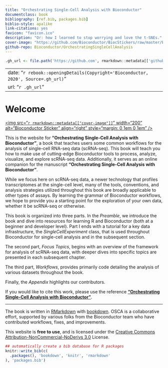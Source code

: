 ```yaml
--- 
title: "Orchestrating Single-Cell Analysis with Bioconductor"
documentclass: book
bibliography: [ref.bib, packages.bib]
biblio-style: apalike
link-citations: yes
favicon: "favicon.ico"
description: "Or: how I learned to stop worrying and love the t-SNEs."
cover-image: "https://github.com/Bioconductor/BiocStickers/raw/master/Bioconductor/Bioconductor-serial.gif"
github-repo: Bioconductor/OrchestratingSingleCellAnalysis
---
```


```r
.gh_url <- file.path('https://github.com', rmarkdown::metadata[['github-repo']])
```

---
date: "`r rebook::openingDetails(Copyright='Bioconductor, 2020', Source=.gh_url)`"
url: "`r .gh_url`"
---

# Welcome {-}

<a href="https://bioconductor.org"><img src="`r rmarkdown::metadata[["cover-image"]]`" width="200" alt="Bioconductor Sticker" align="right" style="margin: 0 1em 0 1em" /></a> 

This is the website for __"Orchestrating Single-Cell Analysis with Bioconductor"__, a book that teaches users some common workflows for the analysis of single-cell RNA-seq data (scRNA-seq). This book will teach you how to make use of cutting-edge Bioconductor tools to process, analyze, visualize, and explore scRNA-seq data. Additionally, it serves as an online companion for the manuscript __"Orchestrating Single-Cell Analysis with Bioconductor"__. 

While we focus here on scRNA-seq data, a newer technology that profiles transcriptomes at the single-cell level, many of the tools, conventions, and analysis strategies utilized throughout this book are broadly applicable to other types of assays. By learning the grammar of Bioconductor workflows, we hope to provide you a starting point for the exploration of your own data, whether it be scRNA-seq or otherwise. 

This book is organized into three parts. In the _Preamble_, we introduce the book and dive into resources for learning R and Bioconductor (both at a beginner and developer level). Part I ends with a tutorial for a key data infrastructure, the _SingleCellExperiment_ class, that is used throughout Bioconductor for single-cell analysis and in the subsequent section. 

The second part, _Focus Topics_, begins with an overview of the framework for analysis of scRNA-seq data, with deeper dives into specific topics are presented in each subsequent chapter. 

The third part, _Workflows_, provides primarily code detailing the analysis of various datasets throughout the book.

Finally, the _Appendix_ highlights our contributors.

If you would like to cite this work, please use the reference [__"Orchestrating Single-Cell Analysis with Bioconductor"__](https://www.nature.com/articles/s41592-019-0654-x). 

---

The book is written in [RMarkdown](https://rmarkdown.rstudio.com) with [bookdown](https://bookdown.org). OSCA is a collaborative effort, supported by various folks from the Bioconductor team who have contributed workflows, fixes, and improvements.

This website is __free to use__, and is licensed under the [Creative Commons Attribution-NonCommercial-NoDerivs 3.0](http://creativecommons.org/licenses/by-nc-nd/3.0/us/) License.


```r
## automatically create a bib database for R packages
knitr::write_bib(c(
  .packages(), 'bookdown', 'knitr', 'rmarkdown'
), 'packages.bib')
```
